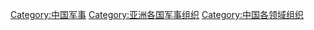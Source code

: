 [[Category:中国军事|Category:中国军事]]
[[Category:亚洲各国军事组织|Category:亚洲各国军事组织]]
[[Category:中国各领域组织|Category:中国各领域组织]]